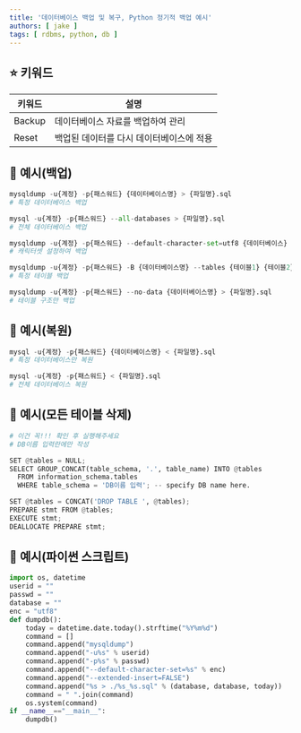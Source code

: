 ```yaml
---
title: '데이터베이스 백업 및 복구, Python 정기적 백업 예시'
authors: [ jake ]
tags: [ rdbms, python, db ]
---
```


## ⭐ 키워드

| 키워드    | 설명                     |
|--------|------------------------|
| Backup | 데이터베이스 자료를 백업하여 관리     |
| Reset  | 백업된 데이터를 다시 데이터베이스에 적용 |

## 🐥 예시(백업)

```python
mysqldump -u{계정} -p{패스워드} {데이터베이스명} > {파일명}.sql
# 특정 데이터베이스 백업

mysql -u{계정} -p{패스워드} --all-databases > {파일명}.sql
# 전체 데이터베이스 백업

mysqldump -u{계정} -p{패스워드} --default-character-set=utf8 {데이터베이스} > {파일명}.sql
# 캐릭터셋 설정하여 백업

mysqldump -u{계정} -p{패스워드} -B {데이터베이스명} --tables {테이블1} {테이블2} ... > {파일명}.sql
# 특정 테이블 백업

mysqldump -u{계정} -p{패스워드} --no-data {데이터베이스명} > {파일명}.sql
# 테이블 구조만 백업
```

## 🐥 예시(복원)

```python
mysql -u{계정} -p{패스워드} {데이터베이스명} < {파일명}.sql
# 특정 데이터베이스만 복원

mysql -u{계정} -p{패스워드} < {파일명}.sql
# 전체 데이터베이스 복원
```

## 🐥 예시(모든 테이블 삭제)

```python
# 이건 꼭!!! 확인 후 실행해주세요
# DB이름 입력란에만 작성

SET @tables = NULL;
SELECT GROUP_CONCAT(table_schema, '.', table_name) INTO @tables
  FROM information_schema.tables
  WHERE table_schema = 'DB이름 입력'; -- specify DB name here.

SET @tables = CONCAT('DROP TABLE ', @tables);
PREPARE stmt FROM @tables;
EXECUTE stmt;
DEALLOCATE PREPARE stmt;
```

## 🐥 예시(파이썬 스크립트)

```python
import os, datetime
userid = ""
passwd = ""
database = ""
enc = "utf8"
def dumpdb():
    today = datetime.date.today().strftime("%Y%m%d")
    command = []
    command.append("mysqldump")
    command.append("-u%s" % userid)
    command.append("-p%s" % passwd)
    command.append("--default-character-set=%s" % enc)
    command.append("--extended-insert=FALSE")
    command.append("%s > ./%s_%s.sql" % (database, database, today))
    command = " ".join(command)
    os.system(command)
if __name__=="__main__":
    dumpdb()
```